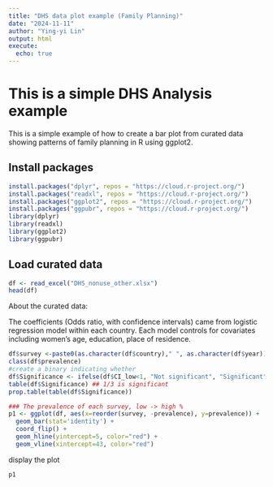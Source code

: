 ```yaml
---
title: "DHS data plot example (Family Planning)"
date: "2024-11-11"
author: "Ying-yi Lin"
output: html
execute:
  echo: true
---
```


# This is a simple DHS Analysis example


This is a simple example of how to create a bar plot from curated data showing patterns of family planning in R using ggplot2.

## Install packages
```r
install.packages("dplyr", repos = "https://cloud.r-project.org/")
install.packages("readxl", repos = "https://cloud.r-project.org/")
install.packages("ggplot2", repos = "https://cloud.r-project.org/")
install.packages("ggpubr", repos = "https://cloud.r-project.org/")
library(dplyr)
library(readxl)
library(ggplot2)
library(ggpubr)
```
## Load curated data
```r
df <- read_excel("DHS_nonuse_other.xlsx")
head(df)
```
About the curated data:

The coefficients (Odds ratio, with confidence intervals) came from logistic regression model within each country. 
Each model controls for covariates including women's age, education, place of residence.

```r
df$survey <-paste0(as.character(df$country)," ", as.character(df$year))
class(df$prevalence)
#create a binary indicating whether 
df$Significance <- ifelse(df$CI_low<1, "Not significant", "Significant")
table(df$Significance) ## 1/3 is significant 
prop.table(table(df$Significance))

### The prevalence of each survey, low -> high % 
p1 <- ggplot(df, aes(x=reorder(survey, -prevalence), y=prevalence)) +
  geom_bar(stat='identity') +
  coord_flip() +
  geom_hline(yintercept=5, color="red") +
  geom_vline(xintercept=43, color="red") 
```

display the plot 

```r
p1
```
